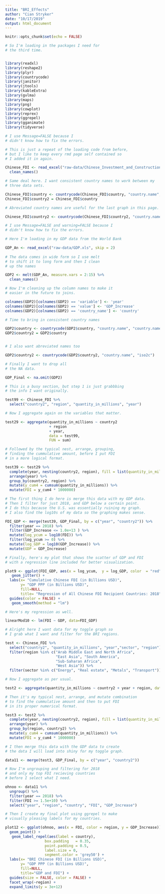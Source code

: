 ```yaml
---
title: "BRI_Effects"
author: "Cian Stryker"
date: "10/17/2019"
output: html_document
---
```


```r
knitr::opts_chunk$set(echo = FALSE)

# So I'm loading in the packages I need for 
# the third time. 


library(readxl)
library(reshape2)
library(plyr)
library(countrycode)
library(janitor)
library(jtools)
library(kableExtra)
library(gvlma)
library(maps)
library(png)
library(cowplot)
library(reprex)
library(ggrepel)
library(gganimate)
library(tidyverse)
```

```r

# I use Message=FALSE because I 
# didn't know how to fix the errors.

# This is just a repeat of the loading code from before, 
# but I like to keep every rmd page self contained so
# I added it in again. 

Chinese_FDI <- read_excel("raw-data/Chinese_Investment_and_Construction.xlsx", skip = 4) %>%
  clean_names()

# Same deal here. I want consistent country names to work between my 
# three data sets. 

Chinese_FDI$country <- countrycode(Chinese_FDI$country, "country.name", "country.name")
Chinese_FDI$country2 = Chinese_FDI$country

# Abreviated country names are useful for the last graph in this page. 

Chinese_FDI$country2 <- countrycode(Chinese_FDI$country2, "country.name", "iso2c")
```

```r

# I use Message=FALSE and warning=FALSE because I 
# didn't know how to fix the errors.

# Here I'm loading in my GDP data from the World Bank

GDP_An <- read_excel("raw-data/GDP.xls", skip = 2) 
 
# The data comes in wide form so I use melt
# to shift it to long form and then I clean
# up the names

GDP2 <- melt(GDP_An, measure.vars = 2:15) %>%
  clean_names()

# Now I'm cleaning up the column names to make it
# easier in the future to joins.

colnames(GDP2)[colnames(GDP2) == 'variable'] <- 'year'
colnames(GDP2)[colnames(GDP2) == 'value'] <- 'GDP_Increase'
colnames(GDP2)[colnames(GDP2) == 'country_name'] <- 'country'

# Time to bring in consistent country names

GDP2$country <- countrycode(GDP2$country, "country.name", "country.name") 
GDP2$country2 = GDP2$country


# I also want abreviated names too

GDP2$country2 <- countrycode(GDP2$country2, "country.name", "iso2c")

# Finally I want to drop all 
# the NA data.

GDP_Final <- na.omit(GDP2)
```

```r

# This is a busy section, but step 1 is just grabbbing
# the info I want originally.

test99 <- Chinese_FDI %>%
  select("country2", "region", "quantity_in_millions", "year") 

# Now I aggregate again on the variables that matter.

test29 <- aggregate(quantity_in_millions ~ country2 
                    + region 
                    + year, 
                    data = test99, 
                    FUN = sum)

# Followed by the typical nest, arrange, grouping, 
# finding the cummulative amount, before I put FDI
# in a more logical format. 

test39 <- test29 %>%
  complete(year, nesting(country2, region), fill = list(quantity_in_millions=0)) %>%
  arrange(year) %>%
  group_by(country2, region) %>%
  mutate(y_cum4 = cumsum(quantity_in_millions)) %>%
  mutate(FDI = y_cum4 * 1000000) 

# The first thing I do here is merge this data with my GDP data. 
# Then I filter for just 2018, and GDP below a certain point. 
# I do this because the U.S. was essentially ruining my graph.
# I also find the log10s of my data so the graphing makes sense. 

FDI_GDP <- merge(test39, GDP_Final, by = c("year", "country2")) %>%
  filter(year == 2018) %>%
  filter(GDP_Increase <= 1.0e+13 ) %>%
  mutate(log_ycum = log10(FDI)) %>%
  filter(log_ycum >= 0) %>%
  mutate(log_GDP = log10(GDP_Increase)) %>%
  mutate(GDP = GDP_Increase)

# Finally, here's my plot that shows the scatter of GDP and FDI
# with a regression line included for better visualization. 

plot9 <- ggplot(FDI_GDP, aes(x = log_ycum,  y = log_GDP, color  = "red")) +
   geom_jitter() +
  labs(x= "Cumulative Chinese FDI (in Billions USD)",
       y= "GDP PPP (in Billions USD)",
       fill=NULL,
       title= "Regression of All Chinese FDI Recipient Countries: 2018") +
  guides(color = FALSE) +
   geom_smooth(method = "lm") 
```

```r

# Here's my regression as well. 

linearMod10 <- lm(FDI ~ GDP, data=FDI_GDP)  
```

```r

# Alright here I want data for my toggle graph so
# I grab what I want and filter for the BRI regions. 

test <- Chinese_FDI %>%
  select("country2", "quantity_in_millions", "year","sector", "region") %>%
  filter(region %in% c("Arab Middle East and North Africa",
                       "East Asia", "South America", 
                       "Sub-Saharan Africa", 
                       "West Asia")) %>%
  filter(sector %in% c("Energy", "Real estate", "Metals", "Transport")) 

# Now I aggregate as per usual.

test2 <- aggregate(quantity_in_millions ~ country2 + year + region, data = test, FUN = sum)

# Then it's my typical nest, arrange, and mutate combination
# to find the cummulative amount and then to put FDI
# in its proper numerical format.

test3 <- test2 %>%
  complete(year, nesting(country2, region), fill = list(quantity_in_millions=0)) %>%
  arrange(year) %>%
  group_by(region, country2) %>%
  mutate(y_cum4 = cumsum(quantity_in_millions)) %>%
  mutate(FDI = y_cum4 * 1000000)

# I then merge this data with the GDP data to create 
# the data I will load into shiny for my toggle graph. 

data11 <- merge(test3, GDP_Final, by = c("year", "country2")) 
```

```r

# Now I'm ungrouping and filtering for 2018
# and only my top FDI recieving countries
# before I select what I need.

ohnoo <- data11 %>%
  ungroup() %>%
  filter(year == 2018) %>%
  filter(FDI >= 1.5e+10) %>%
  select("year", "region", "country", "FDI", "GDP_Increase")

# Then I create my final plot using ggrepel to make
# visually pleasing labels for my countries.

plot12 <- ggplot(ohnoo, aes(x = FDI, color = region, y = GDP_Increase)) +
  geom_point() +
   geom_label_repel(aes(label = country),
                  box.padding   = 0.35, 
                  point.padding = 0.5,
                  label.size = 0,
                  segment.color = 'grey50') +
  labs(x= "BRI Chinese FDI (in Billions USD)",
       y= "GDP PPP (in Billions USD)",
       fill=NULL,
       title="GDP and FDI") +
  guides(size = FALSE, color = FALSE) +
  facet_wrap(~region) +
  expand_limits(y = 3e+12)
```
